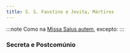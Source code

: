 ```yaml
---
title: S. S. Faustino e Jovita, Mártires
---
```



:::note
Como na [Missa Salus autem](../comum/8muitosmartires3), excepto:
:::

### Secreta e Postcomúnio

<LinkCard
  href="/missal/comum/6muitosmartires1#secreta"
  title="Muitos Mártires - Missa Intret in"
/>
